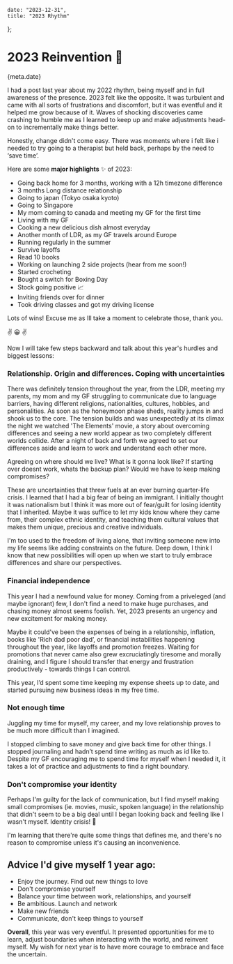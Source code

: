 
    date: "2023-12-31",
    title: "2023 Rhythm"
};


# 2023 Reinvention 🐣

<Time>{meta.date}</Time>

I had a post last year about my 2022 rhythm, being myself and in full awareness of the presence. 2023 felt like the opposite. It was turbulent and came with all sorts of frustrations and discomfort, but it was eventful and it helped me grow because of it. Waves of shocking discoveries came crashing to humble me as I learned to keep up and make adjustments head-on to incrementally make things better.

Honestly, change didn't come easy. There was moments where i felt like i needed to try going to a therapist but held back, perhaps by the need to ‘save time’.

Here are some **major highlights** ✨ of 2023:

- Going back home for 3 months, working with a 12h timezone difference
- 3 months Long distance relationship
- Going to japan (Tokyo osaka kyoto)
- Going to Singapore
- My mom coming to canada and meeting my GF for the first time
- Living with my GF
- Cooking a new delicious dish almost everyday
- Another month of LDR, as my GF travels around Europe
- Running regularly in the summer
- Survive layoffs
- Read 10 books
- Working on launching 2 side projects (hear from me soon!)
- Started crocheting
- Bought a switch for Boxing Day
- Stock going positive 📈
- Inviting friends over for dinner
- Took driving classes and got my driving license

Lots of wins! Excuse me as Ill take a moment to celebrate those, thank you.

✌️ 😀 ✌️

Now I will take few steps backward and talk about this year's hurdles and biggest lessons:

### Relationship. Origin and differences. Coping with uncertainties
There was definitely tension throughout the year, from the LDR, meeting my parents, my mom and my GF struggling to communicate due to language barriers, having different religions, nationalities, cultures, hobbies, and personalities. As soon as the honeymoon phase sheds, reality jumps in and shook us to the core. The tension builds and was unexpectedly at its climax the night we watched 'The Elements' movie, a story about overcoming differences and seeing a new world appear as two completely different worlds collide. After a night of back and forth we agreed to set our differences aside and learn to work and understand each other more.

Agreeing on where should we live? What is it gonna look like? If starting over doesnt work, whats the backup plan? Would we have to keep making compromises?

These are uncertainties that threw fuels at an ever burning quarter-life crisis. I learned that I had a big fear of being an immigrant. I initially thought it was nationalism but I think it was more out of fear/guilt for losing identity that I inherited. Maybe it was suffice to let my kids know where they came from, their complex ethnic identity, and teaching them cultural values that makes them unique, precious and creative individuals.

I'm too used to the freedom of living alone, that inviting someone new into my life seems like adding constraints on the future. Deep down, I think I know that new possibilities will open up when we start to truly embrace differences and share our perspectives.

### Financial independence
This year I had a newfound value for money. Coming from a priveleged (and maybe ignorant) few, I don't find a need to make huge purchases, and chasing money almost seems foolish. Yet, 2023 presents an urgency and new excitement for making money.

Maybe it could've been the expenses of being in a relationship, inflation, books like 'Rich dad poor dad’, or financial instabilities happening throughout the year, like layoffs and promotion freezes. Waiting for promotions that never came also grew excruciatingly tiresome and morally draining, and I figure I should transfer that energy and frustration productively - towards things I can control.

This year, I’d spent some time keeping my expense sheets up to date, and started pursuing new business ideas in my free time.

### Not enough time
Juggling my time for myself, my career, and my love relationship proves to be much more difficult than I imagined.

I stopped climbing to save money and give back time for other things. I stopped journaling and hadn’t spend time writing as much as id like to. Despite my GF encouraging me to spend time for myself when I needed it, it takes a lot of practice and adjustments to find a right boundary.

### Don't compromise your identity
Perhaps I'm guilty for the lack of communication, but I find myself making small compromises (ie. movies, music, spoken language) in the relationship that didn't seem to be a big deal until I began looking back and feeling like I wasn't myself. Identity crisis! 🚨

I'm learning that there're quite some things that defines me, and there's no reason to compromise unless it's causing an inconvenience.

## Advice I'd give myself 1 year ago:

- Enjoy the journey. Find out new things to love
- Don't compromise yourself
- Balance your time between work, relationships, and yourself
- Be ambitious. Launch and network
- Make new friends
- Communicate, don't keep things to yourself

**Overall**, this year was very eventful. It presented opportunities for me to learn, adjust boundaries when interacting with the world, and reinvent myself. My wish for next year is to have more courage to embrace and face the uncertain.

